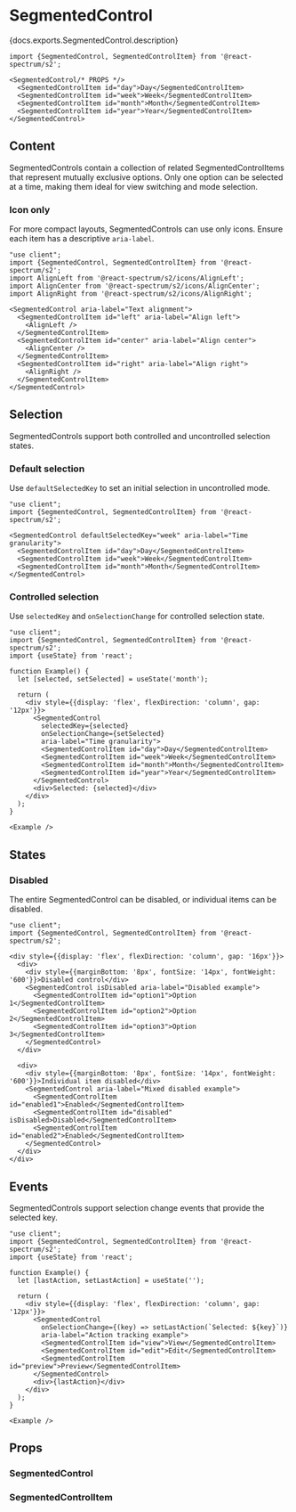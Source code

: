 

# SegmentedControl

<PageDescription>{docs.exports.SegmentedControl.description}</PageDescription>

```tsx render docs={docs.exports.SegmentedControl} links={docs.links} props={['isJustified', 'isDisabled']} initialProps={{'aria-label': 'Time granularity'}} type="s2"
import {SegmentedControl, SegmentedControlItem} from '@react-spectrum/s2';

<SegmentedControl/* PROPS */>
  <SegmentedControlItem id="day">Day</SegmentedControlItem>
  <SegmentedControlItem id="week">Week</SegmentedControlItem>
  <SegmentedControlItem id="month">Month</SegmentedControlItem>
  <SegmentedControlItem id="year">Year</SegmentedControlItem>
</SegmentedControl>
```

## Content

SegmentedControls contain a collection of related SegmentedControlItems that represent mutually exclusive options. Only one option can be selected at a time, making them ideal for view switching and mode selection.

### Icon only

For more compact layouts, SegmentedControls can use only icons. Ensure each item has a descriptive `aria-label`.

```tsx render expanded
"use client";
import {SegmentedControl, SegmentedControlItem} from '@react-spectrum/s2';
import AlignLeft from '@react-spectrum/s2/icons/AlignLeft';
import AlignCenter from '@react-spectrum/s2/icons/AlignCenter';
import AlignRight from '@react-spectrum/s2/icons/AlignRight';

<SegmentedControl aria-label="Text alignment">
  <SegmentedControlItem id="left" aria-label="Align left">
    <AlignLeft />
  </SegmentedControlItem>
  <SegmentedControlItem id="center" aria-label="Align center">
    <AlignCenter />
  </SegmentedControlItem>
  <SegmentedControlItem id="right" aria-label="Align right">
    <AlignRight />
  </SegmentedControlItem>
</SegmentedControl>
```

## Selection

SegmentedControls support both controlled and uncontrolled selection states.

### Default selection

Use `defaultSelectedKey` to set an initial selection in uncontrolled mode.

```tsx render expanded
"use client";
import {SegmentedControl, SegmentedControlItem} from '@react-spectrum/s2';

<SegmentedControl defaultSelectedKey="week" aria-label="Time granularity">
  <SegmentedControlItem id="day">Day</SegmentedControlItem>
  <SegmentedControlItem id="week">Week</SegmentedControlItem>
  <SegmentedControlItem id="month">Month</SegmentedControlItem>
</SegmentedControl>
```

### Controlled selection

Use `selectedKey` and `onSelectionChange` for controlled selection state.

```tsx render expanded
"use client";
import {SegmentedControl, SegmentedControlItem} from '@react-spectrum/s2';
import {useState} from 'react';

function Example() {
  let [selected, setSelected] = useState('month');

  return (
    <div style={{display: 'flex', flexDirection: 'column', gap: '12px'}}>
      <SegmentedControl 
        selectedKey={selected} 
        onSelectionChange={setSelected}
        aria-label="Time granularity">
        <SegmentedControlItem id="day">Day</SegmentedControlItem>
        <SegmentedControlItem id="week">Week</SegmentedControlItem>
        <SegmentedControlItem id="month">Month</SegmentedControlItem>
        <SegmentedControlItem id="year">Year</SegmentedControlItem>
      </SegmentedControl>
      <div>Selected: {selected}</div>
    </div>
  );
}

<Example />
```


## States

### Disabled

The entire SegmentedControl can be disabled, or individual items can be disabled.

```tsx render expanded
"use client";
import {SegmentedControl, SegmentedControlItem} from '@react-spectrum/s2';

<div style={{display: 'flex', flexDirection: 'column', gap: '16px'}}>
  <div>
    <div style={{marginBottom: '8px', fontSize: '14px', fontWeight: '600'}}>Disabled control</div>
    <SegmentedControl isDisabled aria-label="Disabled example">
      <SegmentedControlItem id="option1">Option 1</SegmentedControlItem>
      <SegmentedControlItem id="option2">Option 2</SegmentedControlItem>
      <SegmentedControlItem id="option3">Option 3</SegmentedControlItem>
    </SegmentedControl>
  </div>
  
  <div>
    <div style={{marginBottom: '8px', fontSize: '14px', fontWeight: '600'}}>Individual item disabled</div>
    <SegmentedControl aria-label="Mixed disabled example">
      <SegmentedControlItem id="enabled1">Enabled</SegmentedControlItem>
      <SegmentedControlItem id="disabled" isDisabled>Disabled</SegmentedControlItem>
      <SegmentedControlItem id="enabled2">Enabled</SegmentedControlItem>
    </SegmentedControl>
  </div>
</div>
```

## Events

SegmentedControls support selection change events that provide the selected key.

```tsx render expanded
"use client";
import {SegmentedControl, SegmentedControlItem} from '@react-spectrum/s2';
import {useState} from 'react';

function Example() {
  let [lastAction, setLastAction] = useState('');

  return (
    <div style={{display: 'flex', flexDirection: 'column', gap: '12px'}}>
      <SegmentedControl 
        onSelectionChange={(key) => setLastAction(`Selected: ${key}`)}
        aria-label="Action tracking example">
        <SegmentedControlItem id="view">View</SegmentedControlItem>
        <SegmentedControlItem id="edit">Edit</SegmentedControlItem>
        <SegmentedControlItem id="preview">Preview</SegmentedControlItem>
      </SegmentedControl>
      <div>{lastAction}</div>
    </div>
  );
}

<Example />
```

## Props

### SegmentedControl
<PropTable component={docs.exports.SegmentedControl} links={docs.links} />

### SegmentedControlItem
<PropTable component={docs.exports.SegmentedControlItem} links={docs.links} />
